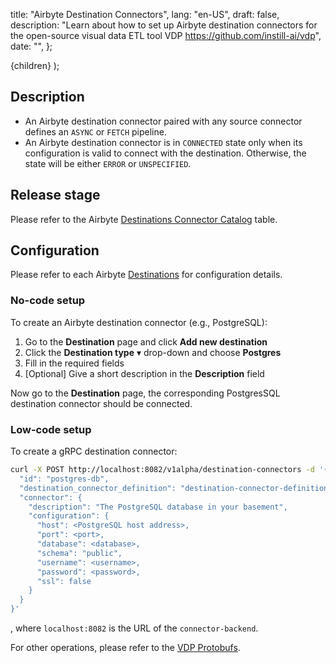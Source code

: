  title: "Airbyte Destination Connectors",
  lang: "en-US",
  draft: false,
  description:
    "Learn about how to set up Airbyte destination connectors for the open-source visual data ETL tool VDP https://github.com/instill-ai/vdp",
  date: "",
};

  <DocsLayout meta={meta}>{children}</DocsLayout>
);

## Description

- An Airbyte destination connector paired with any source connector defines an `ASYNC` or `FETCH` pipeline.
- An Airbyte destination connector is in `CONNECTED` state only when its configuration is valid to connect with the destination. Otherwise, the state will be either `ERROR` or `UNSPECIFIED`.

## Release stage

Please refer to the Airbyte [Destinations Connector Catalog](https://docs.airbyte.com/integrations/#destinations) table.

## Configuration

Please refer to each Airbyte [Destinations](https://docs.airbyte.com/category/destinations) for configuration details.

### No-code setup

To create an Airbyte destination connector (e.g., PostgreSQL):

1. Go to the **Destination** page and click **Add new destination**
2. Click the **Destination type** ▾ drop-down and choose **Postgres**
3. Fill in the required fields
4. [Optional] Give a short description in the **Description** field

Now go to the **Destination** page, the corresponding PostgresSQL destination connector should be connected.

### Low-code setup

To create a gRPC destination connector:

```bash cURL
curl -X POST http://localhost:8082/v1alpha/destination-connectors -d '{
  "id": "postgres-db",
  "destination_connector_definition": "destination-connector-definitions/destination-postgres",
  "connector": {
    "description": "The PostgreSQL database in your basement",
    "configuration": {
      "host": <PostgreSQL host address>,
      "port": <port>,
      "database": <database>,
      "schema": "public",
      "username": <username>,
      "password": <password>,
      "ssl": false
    }
  }
}'
```

, where `localhost:8082` is the URL of the `connector-backend`.

For other operations, please refer to the [VDP Protobufs](https://buf.build/instill-ai/protobufs).
